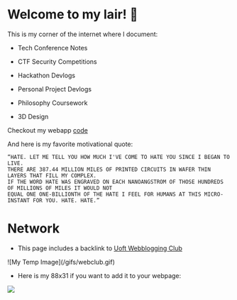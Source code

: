 # Welcome to my lair! 🙂

This is my corner of the internet where I document:
- <p className="text-blue-500"> Tech Conference Notes </p> 
- <p className="text-orange-500"> CTF Security Competitions </p> 
- <p className="text-red-500"> Hackathon Devlogs </p> 
- <p className="text-green-800"> Personal Project Devlogs </p> 
- <p className="text-purple-500"> Philosophy Coursework </p> 
- <p className="text-pink-500"> 3D Design </p> 
 
Checkout my webapp [code](https://github.com/digitalyoshixi/digitalyoshixi.github.io)

And here is my favorite motivational quote:
```
“HATE. LET ME TELL YOU HOW MUCH I'VE COME TO HATE YOU SINCE I BEGAN TO LIVE.
THERE ARE 387.44 MILLION MILES OF PRINTED CIRCUITS IN WAFER THIN LAYERS THAT FILL MY COMPLEX. 
IF THE WORD HATE WAS ENGRAVED ON EACH NANOANGSTROM OF THOSE HUNDREDS OF MILLIONS OF MILES IT WOULD NOT
EQUAL ONE ONE-BILLIONTH OF THE HATE I FEEL FOR HUMANS AT THIS MICRO-INSTANT FOR YOU. HATE. HATE.” 
```

# Network
- This page includes a backlink to [Uoft Webblogging Club](https://uoftwebloggingclub.neocities.org/)

<div className="flex justify-center items-center">
    ![My Temp Image](/gifs/webclub.gif)
</div>

- Here is my 88x31 if you want to add it to your webpage:
<div className="flex justify-center items-center">
    <img src="/88x31/yoshixiweb.png"></img>
</div>
